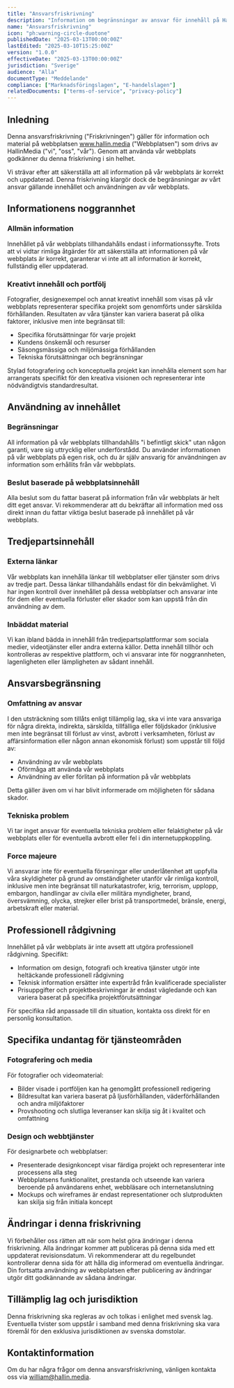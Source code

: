 ```yaml
---
title: "Ansvarsfriskrivning"
description: "Information om begränsningar av ansvar för innehåll på HallinMedias webbplats."
name: "Ansvarsfriskrivning"
icon: "ph:warning-circle-duotone"
publishedDate: "2025-03-13T00:00:00Z"
lastEdited: "2025-03-10T15:25:00Z"
version: "1.0.0"
effectiveDate: "2025-03-13T00:00:00Z"
jurisdiction: "Sverige"
audience: "Alla"
documentType: "Meddelande"
compliance: ["Marknadsföringslagen", "E-handelslagen"]
relatedDocuments: ["terms-of-service", "privacy-policy"]
---
```


## Inledning

Denna ansvarsfriskrivning ("Friskrivningen") gäller för information och material på webbplatsen www.hallin.media ("Webbplatsen") som drivs av HallinMedia ("vi", "oss", "vår"). Genom att använda vår webbplats godkänner du denna friskrivning i sin helhet.

Vi strävar efter att säkerställa att all information på vår webbplats är korrekt och uppdaterad. Denna friskrivning klargör dock de begränsningar av vårt ansvar gällande innehållet och användningen av vår webbplats.

## Informationens noggrannhet

### Allmän information

Innehållet på vår webbplats tillhandahålls endast i informationssyfte. Trots att vi vidtar rimliga åtgärder för att säkerställa att informationen på vår webbplats är korrekt, garanterar vi inte att all information är korrekt, fullständig eller uppdaterad.

### Kreativt innehåll och portfölj

Fotografier, designexempel och annat kreativt innehåll som visas på vår webbplats representerar specifika projekt som genomförts under särskilda förhållanden. Resultaten av våra tjänster kan variera baserat på olika faktorer, inklusive men inte begränsat till:

- Specifika förutsättningar för varje projekt
- Kundens önskemål och resurser
- Säsongsmässiga och miljömässiga förhållanden
- Tekniska förutsättningar och begränsningar

Stylad fotografering och konceptuella projekt kan innehålla element som har arrangerats specifikt för den kreativa visionen och representerar inte nödvändigtvis standardresultat.

## Användning av innehållet

### Begränsningar

All information på vår webbplats tillhandahålls "i befintligt skick" utan någon garanti, vare sig uttrycklig eller underförstådd. Du använder informationen på vår webbplats på egen risk, och du är själv ansvarig för användningen av information som erhållits från vår webbplats.

### Beslut baserade på webbplatsinnehåll

Alla beslut som du fattar baserat på information från vår webbplats är helt ditt eget ansvar. Vi rekommenderar att du bekräftar all information med oss direkt innan du fattar viktiga beslut baserade på innehållet på vår webbplats.

## Tredjepartsinnehåll

### Externa länkar

Vår webbplats kan innehålla länkar till webbplatser eller tjänster som drivs av tredje part. Dessa länkar tillhandahålls endast för din bekvämlighet. Vi har ingen kontroll över innehållet på dessa webbplatser och ansvarar inte för dem eller eventuella förluster eller skador som kan uppstå från din användning av dem.

### Inbäddat material

Vi kan ibland bädda in innehåll från tredjepartsplattformar som sociala medier, videotjänster eller andra externa källor. Detta innehåll tillhör och kontrolleras av respektive plattform, och vi ansvarar inte för noggrannheten, lagenligheten eller lämpligheten av sådant innehåll.

## Ansvarsbegränsning

### Omfattning av ansvar

I den utsträckning som tillåts enligt tillämplig lag, ska vi inte vara ansvariga för några direkta, indirekta, särskilda, tillfälliga eller följdskador (inklusive men inte begränsat till förlust av vinst, avbrott i verksamheten, förlust av affärsinformation eller någon annan ekonomisk förlust) som uppstår till följd av:

- Användning av vår webbplats
- Oförmåga att använda vår webbplats
- Användning av eller förlitan på information på vår webbplats

Detta gäller även om vi har blivit informerade om möjligheten för sådana skador.

### Tekniska problem

Vi tar inget ansvar för eventuella tekniska problem eller felaktigheter på vår webbplats eller för eventuella avbrott eller fel i din internetuppkoppling.

### Force majeure

Vi ansvarar inte för eventuella förseningar eller underlåtenhet att uppfylla våra skyldigheter på grund av omständigheter utanför vår rimliga kontroll, inklusive men inte begränsat till naturkatastrofer, krig, terrorism, upplopp, embargon, handlingar av civila eller militära myndigheter, brand, översvämning, olycka, strejker eller brist på transportmedel, bränsle, energi, arbetskraft eller material.

## Professionell rådgivning

Innehållet på vår webbplats är inte avsett att utgöra professionell rådgivning. Specifikt:

- Information om design, fotografi och kreativa tjänster utgör inte heltäckande professionell rådgivning
- Teknisk information ersätter inte expertråd från kvalificerade specialister
- Prisuppgifter och projektbeskrivningar är endast vägledande och kan variera baserat på specifika projektförutsättningar

För specifika råd anpassade till din situation, kontakta oss direkt för en personlig konsultation.

## Specifika undantag för tjänsteområden

### Fotografering och media

För fotografier och videomaterial:

- Bilder visade i portföljen kan ha genomgått professionell redigering
- Bildresultat kan variera baserat på ljusförhållanden, väderförhållanden och andra miljöfaktorer
- Provshooting och slutliga leveranser kan skilja sig åt i kvalitet och omfattning

### Design och webbtjänster

För designarbete och webbplatser:

- Presenterade designkoncept visar färdiga projekt och representerar inte processens alla steg
- Webbplatsens funktionalitet, prestanda och utseende kan variera beroende på användarens enhet, webbläsare och internetanslutning
- Mockups och wireframes är endast representationer och slutprodukten kan skilja sig från initiala koncept

## Ändringar i denna friskrivning

Vi förbehåller oss rätten att när som helst göra ändringar i denna friskrivning. Alla ändringar kommer att publiceras på denna sida med ett uppdaterat revisionsdatum. Vi rekommenderar att du regelbundet kontrollerar denna sida för att hålla dig informerad om eventuella ändringar. Din fortsatta användning av webbplatsen efter publicering av ändringar utgör ditt godkännande av sådana ändringar.

## Tillämplig lag och jurisdiktion

Denna friskrivning ska regleras av och tolkas i enlighet med svensk lag. Eventuella tvister som uppstår i samband med denna friskrivning ska vara föremål för den exklusiva jurisdiktionen av svenska domstolar.

## Kontaktinformation

Om du har några frågor om denna ansvarsfriskrivning, vänligen kontakta oss via william@hallin.media.
